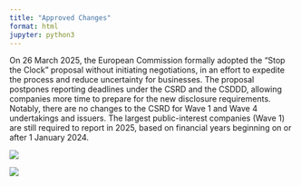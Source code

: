 ```yaml
---
title: "Approved Changes"
format: html
jupyter: python3
---
```


On 26 March 2025, the European Commission formally adopted the "Stop the Clock" proposal without initiating negotiations, in an effort to expedite the process and reduce uncertainty for businesses. The proposal postpones reporting deadlines under the CSRD and the CSDDD, allowing companies more time to prepare for the new disclosure requirements. Notably, there are no changes to the CSRD for Wave 1 and Wave 4 undertakings and issuers. The largest public-interest companies (Wave 1) are still required to report in 2025, based on financial years beginning on or after 1 January 2024.

![](CSRDapproved.png){fig-align="center"}

![](CS3Dapproved.png){fig-align="center"}